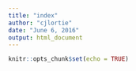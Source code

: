 ```yaml
---
title: "index"
author: "cjlortie"
date: "June 6, 2016"
output: html_document
---
```


```r
knitr::opts_chunk$set(echo = TRUE)
```

